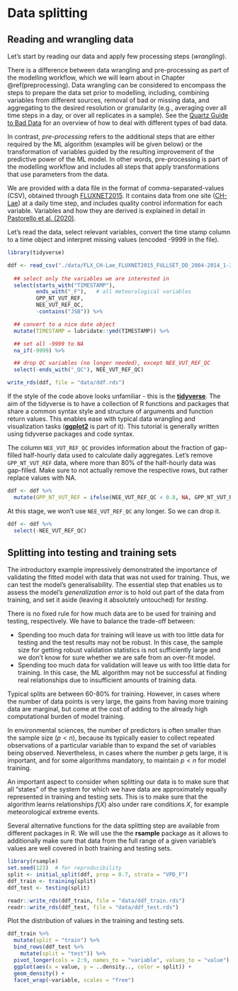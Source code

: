 # Data splitting

## Reading and wrangling data

Let's start by reading our data and apply few processing steps (*wrangling*).

There is a difference between data wrangling and pre-processing as part of the modelling workflow, which we will learn about in Chapter \@ref(preprocessing). Data wrangling can be considered to encompass the steps to prepare the data set prior to modelling, including, combining variables from different sources, removal of bad or missing data, and aggregating to the desired resolution or granularity (e.g., averaging over all time steps in a day, or over all replicates in a sample). See the [Quartz Guide to Bad Data](https://github.com/Quartz/bad-data-guide) for an overview of how to deal with different types of bad data.

In contrast, *pre-processing* refers to the additional steps that are either required by the ML algorithm (examples will be given below) or the transformation of variables guided by the resulting improvement of the predictive power of the ML model. In other words, pre-processing is part of the modelling workflow and includes all steps that apply transformations that use parameters from the data.

We are provided with a data file in the format of comma-separated-values (CSV), obtained through [FLUXNET2015](https://fluxnet.org/data/fluxnet2015-dataset/). It contains data from one site ([CH-Lae](https://gl.ethz.ch/infrastructure/sites/laegeren.html)) at a daily time step, and includes quality control information for each variable. Variables and how they are derived is explained in detail in [Pastorello et al. (2020)](https://www.nature.com/articles/s41597-020-0534-3).

Let's read the data, select relevant variables, convert the time stamp column to a time object and interpret missing values (encoded -9999 in the file).
```r
library(tidyverse)

ddf <- read_csv("./data/FLX_CH-Lae_FLUXNET2015_FULLSET_DD_2004-2014_1-3.csv") %>% 
  
  ## select only the variables we are interested in
  select(starts_with("TIMESTAMP"),
         ends_with("_F"),   # all meteorological variables
         GPP_NT_VUT_REF,
         NEE_VUT_REF_QC,
         -contains("JSB")) %>%

  ## convert to a nice date object
  mutate(TIMESTAMP = lubridate::ymd(TIMESTAMP)) %>%

  ## set all -9999 to NA
  na_if(-9999) %>%

  ## drop QC variables (no longer needed), except NEE_VUT_REF_QC
  select(-ends_with("_QC"), NEE_VUT_REF_QC)
```

```r
write_rds(ddf, file = "data/ddf.rds")
```

If the style of the code above looks unfamiliar - this is the **[tidyverse](https://www.tidyverse.org/)**. The aim of the tidyverse is to have a collection of R functions and packages that share a common syntax style and structure of arguments and function return values. This enables ease with typical data wrangling and visualization tasks (**[ggplot2](https://ggplot2.tidyverse.org/)** is part of it). This tutorial is generally written using tidyverse packages and code syntax.

The column `NEE_VUT_REF_QC` provides information about the fraction of gap-filled half-hourly data used to calculate daily aggregates. Let's remove `GPP_NT_VUT_REF` data, where more than 80% of the half-hourly data was gap-filled. Make sure to not actually remove the respective rows, but rather replace values with NA.
```r
ddf <- ddf %>% 
  mutate(GPP_NT_VUT_REF = ifelse(NEE_VUT_REF_QC < 0.8, NA, GPP_NT_VUT_REF))
```

At this stage, we won't use `NEE_VUT_REF_QC` any longer. So we can drop it.
```r
ddf <- ddf %>% 
  select(-NEE_VUT_REF_QC)
```


## Splitting into testing and training sets

The introductory example impressively demonstrated the importance of validating the fitted model with data that was not used for training. Thus, we can test the model's generalisability. The essential step that enables us to assess the model's *generalization error* is to hold out part of the data from training, and set it aside (leaving it absolutely untouched) for *testing*.

There is no fixed rule for how much data are to be used for training and testing, respectively. We have to balance the trade-off between:

-   Spending too much data for training will leave us with too little data for testing and the test results may not be robust. In this case, the sample size for getting robust validation statistics is not sufficiently large and we don't know for sure whether we are safe from an over-fit model.
-   Spending too much data for validation will leave us with too little data for training. In this case, the ML algorithm may not be successful at finding real relationships due to insufficient amounts of training data.

Typical splits are between 60-80% for training. However, in cases where the number of data points is very large, the gains from having more training data are marginal, but come at the cost of adding to the already high computational burden of model training.

In environmental sciences, the number of predictors is often smaller than the sample size ($p < n$), because its typically easier to collect repeated observations of a particular variable than to expand the set of variables being observed. Nevertheless, in cases where the number $p$ gets large, it is important, and for some algorithms mandatory, to maintain $p < n$ for model training.

An important aspect to consider when splitting our data is to make sure that all "states" of the system for which we have data are approximately equally represented in training and testing sets. This is to make sure that the algorithm learns relationships $f(X)$ also under rare conditions $X$, for example meteorological extreme events.

Several alternative functions for the data splitting step are available from different packages in R. We will use the the **rsample** package as it allows to additionally make sure that data from the full range of a given variable's values are well covered in both training and testing sets.

```r
library(rsample)
set.seed(123)  # for reproducibility
split <- initial_split(ddf, prop = 0.7, strata = "VPD_F")
ddf_train <- training(split)
ddf_test <- testing(split)
```

```r
readr::write_rds(ddf_train, file = "data/ddf_train.rds")
readr::write_rds(ddf_test, file = "data/ddf_test.rds")
```

Plot the distribution of values in the training and testing sets.
```r
ddf_train %>% 
  mutate(split = "train") %>% 
  bind_rows(ddf_test %>% 
    mutate(split = "test")) %>% 
  pivot_longer(cols = 2:9, names_to = "variable", values_to = "value") %>% 
  ggplot(aes(x = value, y = ..density.., color = split)) +
  geom_density() +
  facet_wrap(~variable, scales = "free")
```
